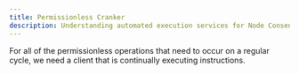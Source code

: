 ```yaml
---
title: Permissionless Cranker
description: Understanding automated execution services for Node Consensus Networks
---
```


For all of the permissionless operations that need to occur on a regular cycle, we need a client that is continually executing instructions.
